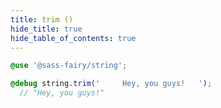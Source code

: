 ```yaml
---
title: trim ()
hide_title: true
hide_table_of_contents: true
---
```


<DocPage fieldName="trim" fieldType="function" spec={Spec} />

```scss
@use '@sass-fairy/string';

@debug string.trim('     Hey, you guys!   ');
  // "Hey, you guys!"
```
